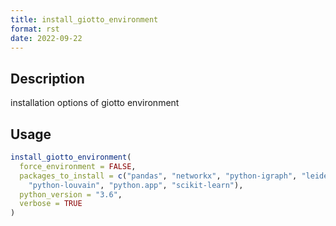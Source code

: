 ```yaml
--- 
title: install_giotto_environment 
format: rst 
date: 2022-09-22 
--- 
```


## Description

installation options of giotto environment


## Usage

```r
install_giotto_environment(
  force_environment = FALSE,
  packages_to_install = c("pandas", "networkx", "python-igraph", "leidenalg",
    "python-louvain", "python.app", "scikit-learn"),
  python_version = "3.6",
  verbose = TRUE
)
```


